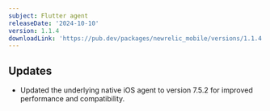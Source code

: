 ```yaml
---
subject: Flutter agent
releaseDate: '2024-10-10'
version: 1.1.4
downloadLink: 'https://pub.dev/packages/newrelic_mobile/versions/1.1.4'
---
```



## Updates
- Updated the underlying native iOS agent to version 7.5.2 for improved performance and compatibility.

